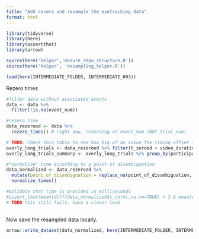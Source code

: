 ```yaml
---
title: "Add rezero and resample the eyetracking data"
format: html
---
```


```r
library(tidyverse)
library(here)
library(assertthat)
library(arrow)

source(here('helper','ensure_repo_structure.R'))
source(here('helper', 'resampling_helper.R'))
```

```r
load(here(INTERMEDIATE_FOLDER, INTERMEDIATE_003))
```

Rezero times


```r

#filter data without associated events
data <- data %>%
  filter(!is.na(event_num))

#rezero time
data_rezeroed <- data %>%
  rezero_times() # right now, rezeroing on event_num (NOT trial_num)

# TODO: Check this table to see how big of an issue the timing offset is
overly_long_trials <- data_rezeroed %>% filter(t_zeroed > video_duration_ms)
overly_long_trials_summary <- overly_long_trials %>% group_by(participant_lab_id, trial_num) %>% summarise(diff=t_zeroed - video_duration_ms) %>% group_by(participant_lab_id, trial_num) %>% summarise(diff=max(diff))

#"normalize" time according to a point of disambiguation
data_normalized <- data_rezeroed %>%
  mutate(point_of_disambiguation = replace_na(point_of_disambiguation, 0)) %>% # TODO: check if this hits trial on accident
  normalize_times()

#Validate that time is provided in milliseconds
#assert_that(mean(diff(data_normalized$t_norm),na.rm=TRUE) > 1 & mean(diff(data_normalized$t_norm), na.rm=TRUE) < 100)
# TODO this still fails, have a closer look
  


```

Now save the resampled data locally.

```r

arrow::write_dataset(data_normalized, here(INTERMEDIATE_FOLDER, INTERMEDIATE_004_par),partitioning = "lab_id" ,existing_data_behavior="overwrite")
```